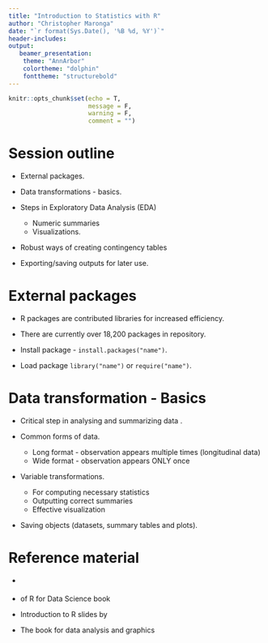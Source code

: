 ```yaml
---
title: "Introduction to Statistics with R"
author: "Christopher Maronga"
date: "`r format(Sys.Date(), '%B %d, %Y')`"
header-includes:
output:
   beamer_presentation:
    theme: "AnnArbor"
    colortheme: "dolphin"
    fonttheme: "structurebold"
---
```


```r
knitr::opts_chunk$set(echo = T,
                      message = F,
                      warning = F,
                      comment = "")
```


# Session outline

- External packages.\vspace{5mm}
- Data transformations - basics.\vspace{5mm}
- Steps in Exploratory Data Analysis (EDA)
   - Numeric summaries
   - Visualizations.\vspace{5mm}
   
- Robust ways of creating contingency tables\vspace{5mm}

- Exporting/saving outputs for later use.



# External packages

- R packages are contributed libraries for increased efficiency.\vspace{5mm}

- There are currently over 18,200 packages in [\textcolor{blue}{CRAN}](https://cran.r-project.org/) repository.\vspace{5mm}

- Install package - `install.packages("name")`.\vspace{5mm}

- Load package `library("name")` or `require("name")`.


# Data transformation - Basics

- Critical step in analysing and summarizing data .\vspace{2mm}

- Common forms of data.
     - Long format - observation appears multiple times (longitudinal data)
     - Wide format - observation appears ONLY once

- Variable transformations.
     - For computing necessary statistics
     - Outputting correct summaries
     - Effective visualization

- Saving objects (datasets, summary tables and plots).



# Reference material

- [\textcolor{blue}{An introduction to R hand-out}](https://cran.r-project.org/doc/manuals/r-release/R-intro.pdf)\vspace{2mm}


- [\textcolor{blue}{Chapter 7}](https://r4ds.had.co.nz/) of R for Data Science book\vspace{2mm}

- Introduction to R slides by [\textcolor{blue}{Dr. Norma Coﬀey}](https://www.scribd.com/document/284508628/R-Slides)\vspace{2mm}

- The book [\textcolor{blue}{R in Action}](http://www.cs.uni.edu/~jacobson/4772/week11/R_in_Action.pdf) for data analysis and graphics\vspace{2mm}





